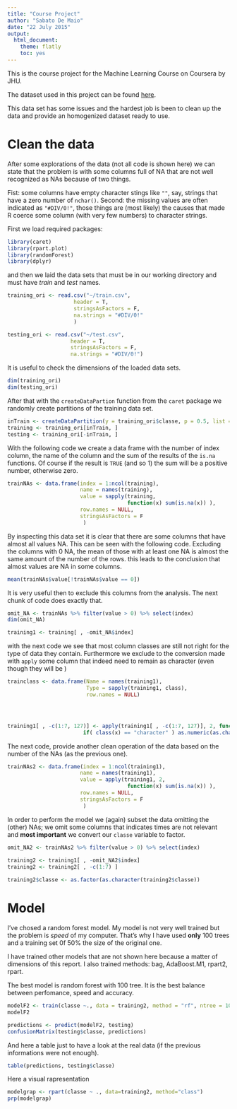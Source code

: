 ```yaml
---
title: "Course Project"
author: "Sabato De Maio"
date: "22 July 2015"
output: 
  html_document: 
    theme: flatly
    toc: yes
---
```


This is the course project for the Machine Learning Course on Coursera by JHU.

The dataset used in this project can be found [here][1].

This data set has some issues and the hardest job is been to clean up the data and provide an homogenized dataset ready to use.


# Clean the data

After some explorations of the data (not all code is shown here) we can state that the problem is with some columns full of NA that are not well recognized as NAs because of two things.

Fist: some columns have empty character stings like `""`, say, strings that have a zero number of `nchar()`. Second: the missing values are often indicated as `"#DIV/0!"`, those things are (most likely) the causes that made R coerce some column (with very few numbers) to character strings.

First we load required packages:

```r
library(caret)
library(rpart.plot)
library(randomForest)
library(dplyr)
```
and then we laid the data sets that must be in our working directory and must have *train* and *test* names.

```r
training_ori <- read.csv("~/train.csv",
                     header = T,
                     stringsAsFactors = F,
                     na.strings = "#DIV/0!"
                     )

testing_ori <- read.csv("~/test.csv",
                    header = T,
                    stringsAsFactors = F,
                    na.strings = "#DIV/0!")
```
 

It is useful to check the dimensions of the loaded data sets.

```r
dim(training_ori)
dim(testing_ori)
```

After that with the `createDataPartion` function from the `caret` package we randomly create partitions of the training data set.

```r
inTrain <- createDataPartition(y = training_ori$classe, p = 0.5, list = F)
training <- training_ori[inTrain, ]
testing <- training_ori[-inTrain, ]
```

With the following code we create a data frame with the number of index column, the name of the column and the sum of the results of the `is.na` functions. Of course if the result is `TRUE` (and so 1) the sum will be a positive number, otherwise zero. 

```r
trainNAs <- data.frame(index = 1:ncol(training),
                       name = names(training),
                       value = sapply(training,
                                      function(x) sum(is.na(x)) ),
                       row.names = NULL,
                       stringsAsFactors = F
                        )
```

By inspecting this data set it is clear that there are some columns that have almost all values NA. This can be seen with the following code. Excluding the columns with 0 NA, the mean of those with at least one NA is almost the same amount of the number of the rows. this leads to the conclusion that almost values are NA in some columns.

```r
mean(trainNAs$value[!trainNAs$value == 0])
```


It is very useful then to exclude this columns from the analysis. The next chunk of code does exactly that.

```r
omit_NA <- trainNAs %>% filter(value > 0) %>% select(index)
dim(omit_NA)

training1 <- training[ , -omit_NA$index]
```


with the next code we see that most column classes are still not right for the type of data they contain. Furthermore we exclude to the conversion made with `apply` some column that indeed need to remain as character (even though they will be )

```r
trainclass <- data.frame(Name = names(training1),
                         Type = sapply(training1, class),
                         row.names = NULL)




training1[ , -c(1:7, 127)] <- apply(training1[ , -c(1:7, 127)], 2, function(x)
                        if( class(x) == "character" ) as.numeric(as.character(x)) )
```

The next code, provide another clean operation of the data based on the number of the NAs (as the previous one).




```r
trainNAs2 <- data.frame(index = 1:ncol(training1),
                       name = names(training1),
                       value = apply(training1, 2,
                                      function(x) sum(is.na(x)) ),
                       row.names = NULL,
                       stringsAsFactors = F
                        )
```

In order to perform the model we (again) subset the data omitting the (other) NAs; we omit some columns that indicates times are not relevant and **most important** we convert our `classe` variable to factor.

```r
omit_NA2 <- trainNAs2 %>% filter(value > 0) %>% select(index)
  
training2 <- training1[ , -omit_NA2$index]
training2 <- training2[ , -c(1:7) ]

training2$classe <- as.factor(as.character(training2$classe))
```


# Model

I've chosed a random forest model.
My model is not very well trained but the problem is *speed* of my computer. That's why I have used **only** 100 trees and a training set 0f 50% the size of the original one.

I have trained other models that are not shown here because a matter of dimensions of this report. I also trained methods: bag, AdaBoost.M1, rpart2, rpart.

The best model is random forest with 100 tree. It is the best balance between perfomance, speed and accuracy.


```r
modelF2 <- train(classe ~., data = training2, method = "rf", ntree = 100)
modelF2

predictions <- predict(modelF2, testing)
confusionMatrix(testing$classe, predictions)
```

And here a table just to have a look at the real data (if the previous informations were not enough).

```r
table(predictions, testing$classe)
```


Here a visual rapresentation

```r
modelgrap <- rpart(classe ~ ., data=training2, method="class")
prp(modelgrap)
```


[1]: http://groupware.les.inf.puc-rio.br/har